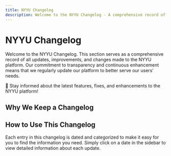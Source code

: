 ```yaml
---
title: NYYU Changelog
description: Welcome to the NYYU Changelog - A comprehensive record of all platform updates
---
```



# NYYU Changelog

Welcome to the NYYU Changelog. This section serves as a comprehensive record of all updates, improvements, and changes made to the NYYU platform. Our commitment to transparency and continuous enhancement means that we regularly update our platform to better serve our users' needs.

<Callout type="info">
📅 Stay informed about the latest features, fixes, and enhancements to the NYYU platform!
</Callout>

## Why We Keep a Changelog

<Cards>
<Card
  title="📢 Transparent Communication"
  description="Communicate updates and changes to our users transparently"
/>
<Card
  title="✨ Highlight New Features"
  description="Showcase new features and improvements as they're released"
/>
<Card
  title="🐛 Document Bug Fixes"
  description="Track bug fixes and technical enhancements"
/>
<Card
  title="📚 Historical Record"
  description="Provide a historical record of our platform's development"
/>
</Cards>

## How to Use This Changelog

<Callout type="tip">
Each entry in this changelog is dated and categorized to make it easy for you to find the information you need. Simply click on a date in the sidebar to view detailed information about each update.
</Callout>